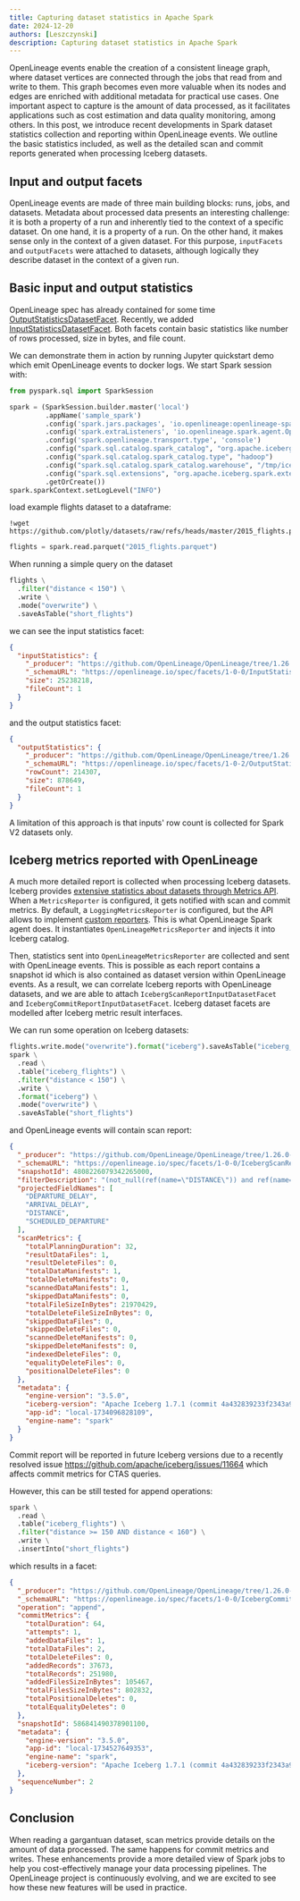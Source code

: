 ```yaml
---
title: Capturing dataset statistics in Apache Spark
date: 2024-12-20
authors: [Leszczynski]
description: Capturing dataset statistics in Apache Spark
---
```


OpenLineage events enable the creation of a consistent lineage graph, where dataset vertices are connected through the jobs that read from and write to them. This graph becomes even more valuable when its nodes and edges are enriched with additional metadata for practical use cases. One important aspect to capture is the amount of data processed, as it facilitates applications such as cost estimation and data quality monitoring, among others.
In this post, we introduce recent developments in Spark dataset statistics collection and reporting within OpenLineage events. We outline the basic statistics included, as well as the detailed scan and commit reports generated when processing Iceberg datasets.

<!--truncate-->

## Input and output facets

OpenLineage events are made of three main building blocks: runs, jobs, and datasets.
Metadata about processed data presents an interesting challenge: it is both a property of a run and inherently tied to the context of a specific dataset.
On one hand, it is a property of a run. On the other hand, it makes
sense only in the context of a given dataset. For this purpose, `inputFacets` and `outputFacets` were attached
to datasets, although logically they describe dataset in the context of a given run.

## Basic input and output statistics

OpenLineage spec has already contained for some time [OutputStatisticsDatasetFacet](https://openlineage.io/docs/spec/facets/dataset-facets/output-dataset-facets/output_statistics/).
Recently, we added [InputStatisticsDatasetFacet](https://openlineage.io/docs/spec/facets/dataset-facets/input-dataset-facets/input_statistics/).
Both facets contain basic statistics like number of rows processed, size in bytes, and file count.

We can demonstrate them in action by running Jupyter quickstart demo which emit OpenLineage events to
docker logs. We start Spark session with:
```python
from pyspark.sql import SparkSession

spark = (SparkSession.builder.master('local')
         .appName('sample_spark')
         .config('spark.jars.packages', 'io.openlineage:openlineage-spark_2.12:1.26.0,org.apache.iceberg:iceberg-spark-runtime-3.5_2.12:1.7.1')
         .config('spark.extraListeners', 'io.openlineage.spark.agent.OpenLineageSparkListener')
         .config('spark.openlineage.transport.type', 'console')
         .config("spark.sql.catalog.spark_catalog", "org.apache.iceberg.spark.SparkCatalog")
         .config("spark.sql.catalog.spark_catalog.type", "hadoop")
         .config("spark.sql.catalog.spark_catalog.warehouse", "/tmp/iceberg")
         .config("spark.sql.extensions", "org.apache.iceberg.spark.extensions.IcebergSparkSessionExtensions")
         .getOrCreate())
spark.sparkContext.setLogLevel("INFO")
```
load example flights dataset to a dataframe:
```
!wget https://github.com/plotly/datasets/raw/refs/heads/master/2015_flights.parquet
```
```python
flights = spark.read.parquet("2015_flights.parquet")
```

When running a simple query on the dataset
```python
flights \
  .filter("distance < 150") \
  .write \
  .mode("overwrite") \
  .saveAsTable("short_flights")
```
we can see the input statistics facet:
```json
{
  "inputStatistics": {
    "_producer": "https://github.com/OpenLineage/OpenLineage/tree/1.26.0-SNAPSHOT/integration/spark",
    "_schemaURL": "https://openlineage.io/spec/facets/1-0-0/InputStatisticsInputDatasetFacet.json#/$defs/InputStatisticsInputDatasetFacet",
    "size": 25238218,
    "fileCount": 1
  }
}
```
and the output statistics facet:
```json
{
  "outputStatistics": {
    "_producer": "https://github.com/OpenLineage/OpenLineage/tree/1.26.0-SNAPSHOT/integration/spark",
    "_schemaURL": "https://openlineage.io/spec/facets/1-0-2/OutputStatisticsOutputDatasetFacet.json#/$defs/OutputStatisticsOutputDatasetFacet",
    "rowCount": 214307,
    "size": 878649,
    "fileCount": 1
  }
}
```
A limitation of this approach is that inputs' row count is collected for Spark V2 datasets only.

## Iceberg metrics reported with OpenLineage

A much more detailed report is collected when processing Iceberg datasets. Iceberg provides
[extensive statistics about datasets through Metrics API](https://iceberg.apache.org/docs/latest/metrics-reporting).
When a `MetricsReporter` is configured, it gets notified with scan and commit metrics.
By default, a `LoggingMetricsReporter` is configured, but the API allows to implement
[custom reporters](https://iceberg.apache.org/docs/latest/metrics-reporting/#via-catalog-configuration).
This is what OpenLineage Spark agent does. It instantiates `OpenLineageMetricsReporter` and injects
it into Iceberg catalog.

Then, statistics sent into `OpenLineageMetricsReporter` are collected and
sent with OpenLineage events. This is possible as each report contains a snapshot id which is also
contained as dataset version within OpenLineage events. As a result, we can correlate
Iceberg reports with OpenLineage datasets, and we are able to attach
`IcebergScanReportInputDatasetFacet` and `IcebergCommitReportInputDatasetFacet`.
Iceberg dataset facets are modelled after Iceberg metric result interfaces.

We can run some operation on Iceberg datasets:
```python
flights.write.mode("overwrite").format("iceberg").saveAsTable("iceberg_flights")
spark \
  .read \
  .table("iceberg_flights") \
  .filter("distance < 150") \
  .write \
  .format("iceberg") \
  .mode("overwrite") \
  .saveAsTable("short_flights")
```
and OpenLineage events will contain scan report:
```json
{
  "_producer": "https://github.com/OpenLineage/OpenLineage/tree/1.26.0-SNAPSHOT/integration/spark",
  "_schemaURL": "https://openlineage.io/spec/facets/1-0-0/IcebergScanReportInputDatasetFacet.json",
  "snapshotId": 4808226079342265000,
  "filterDescription": "(not_null(ref(name=\"DISTANCE\")) and ref(name=\"DISTANCE\") < \"(3-digit-int)\")",
  "projectedFieldNames": [
    "DEPARTURE_DELAY",
    "ARRIVAL_DELAY",
    "DISTANCE",
    "SCHEDULED_DEPARTURE"
  ],
  "scanMetrics": {
    "totalPlanningDuration": 32,
    "resultDataFiles": 1,
    "resultDeleteFiles": 0,
    "totalDataManifests": 1,
    "totalDeleteManifests": 0,
    "scannedDataManifests": 1,
    "skippedDataManifests": 0,
    "totalFileSizeInBytes": 21970429,
    "totalDeleteFileSizeInBytes": 0,
    "skippedDataFiles": 0,
    "skippedDeleteFiles": 0,
    "scannedDeleteManifests": 0,
    "skippedDeleteManifests": 0,
    "indexedDeleteFiles": 0,
    "equalityDeleteFiles": 0,
    "positionalDeleteFiles": 0
  },
  "metadata": {
    "engine-version": "3.5.0",
    "iceberg-version": "Apache Iceberg 1.7.1 (commit 4a432839233f2343a9eae8255532f911f06358ef)",
    "app-id": "local-1734096828109",
    "engine-name": "spark"
  }
}
```

Commit report will be reported in future Iceberg versions due to a recently resolved issue https://github.com/apache/iceberg/issues/11664
which affects commit metrics for CTAS queries.

However, this can be still tested for append operations:
```python
spark \
  .read \
  .table("iceberg_flights") \
  .filter("distance >= 150 AND distance < 160") \
  .write \
  .insertInto("short_flights")
```
which results in a facet:

```json
{
  "_producer": "https://github.com/OpenLineage/OpenLineage/tree/1.26.0-SNAPSHOT/integration/spark",
  "_schemaURL": "https://openlineage.io/spec/facets/1-0-0/IcebergCommitReportOutputDatasetFacet.json",
  "operation": "append",
  "commitMetrics": {
    "totalDuration": 64,
    "attempts": 1,
    "addedDataFiles": 1,
    "totalDataFiles": 2,
    "totalDeleteFiles": 0,
    "addedRecords": 37673,
    "totalRecords": 251980,
    "addedFilesSizeInBytes": 105467,
    "totalFilesSizeInBytes": 802832,
    "totalPositionalDeletes": 0,
    "totalEqualityDeletes": 0
  },
  "snapshotId": 586841490378901100,
  "metadata": {
    "engine-version": "3.5.0",
    "app-id": "local-1734527649353",
    "engine-name": "spark",
    "iceberg-version": "Apache Iceberg 1.7.1 (commit 4a432839233f2343a9eae8255532f911f06358ef)"
  },
  "sequenceNumber": 2
}
```

## Conclusion

When reading a gargantuan dataset, scan metrics provide details on the amount of data processed.
The same happens for commit metrics and writes.
These enhancements provide a more detailed view of Spark jobs to help you cost-effectively manage your data processing pipelines.
The OpenLineage project is continuously evolving, and we are excited to see how these new features will be used in practice.

